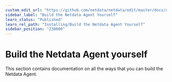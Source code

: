 ```yaml
---
custom_edit_url: "https://github.com/netdata/netdata/edit/master/docs/category-overview-pages/build-the-netdata-agent-yourself.md"
sidebar_label: "Build the Netdata Agent Yourself"
learn_status: "Published"
learn_rel_path: "Installing/Build the Netdata Agent Yourself"
sidebar_position: "238000"
---
```

# Build the Netdata Agent yourself

This section contains documentation on all the ways that you can build the Netdata Agent.
